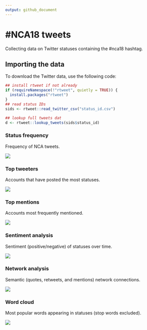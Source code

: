 ```yaml
---
output: github_document
---
```


# #NCA18 tweets
Collecting data on Twitter statuses containing the #nca18 hashtag.

## Importing the data
To download the Twitter data, use the following code:

``` r
## install rtweet if not already
if (requireNamespace(!"rtweet", quietly = TRUE)) {
  install.packages("rtweet")
}
## read status IDs
sids <- rtweet::read_twitter_csv("status_id.csv")

## lookup full tweets dat
d <- rtweet::lookup_tweets(sids$status_id)
```

### Status frequency
Frequency of NCA tweets.

![](nca18-ts.png)

### Top tweeters
Accounts that have posted the most statuses.

![](nca18-usrs.png)

### Top mentions
Accounts most frequently mentioned.

![](nca18-ats.png)

### Sentiment analysis
Sentiment (positive/negative) of statuses over time.

![](nca18-sa.png)

### Network analysis
Semantic (quotes, retweets, and mentions) network connections.

![](nca18-network.png)

### Word cloud
Most popular words appearing in statuses (stop words excluded).

![](nca18-wc.png)
